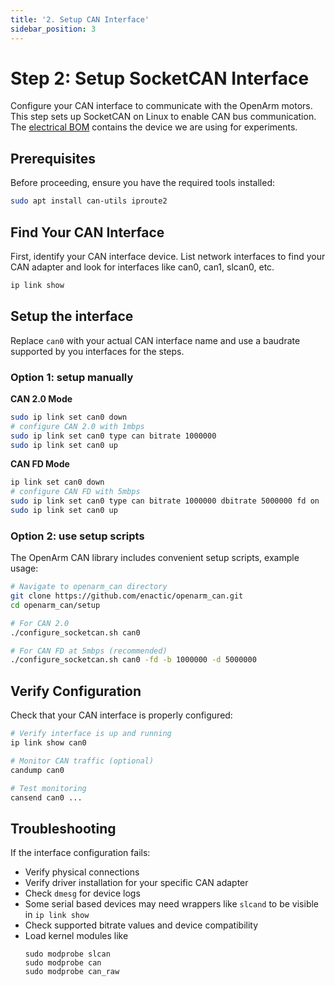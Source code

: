 ```yaml
---
title: '2. Setup CAN Interface'
sidebar_position: 3
---
```


# Step 2: Setup SocketCAN Interface

Configure your CAN interface to communicate with the OpenArm motors. This step sets up SocketCAN on Linux to enable CAN bus communication.
The [electrical BOM](/hardware/bill-of-materials/electrical) contains the device we are using for experiments.

## Prerequisites

Before proceeding, ensure you have the required tools installed:

```bash
sudo apt install can-utils iproute2
```

## Find Your CAN Interface

First, identify your CAN interface device. List network interfaces to find your CAN adapter and look for interfaces like can0, can1, slcan0, etc.

```bash
ip link show
```

## Setup the interface

Replace `can0` with your actual CAN interface name and use a baudrate supported by you interfaces for the steps.

### Option 1: setup manually

**CAN 2.0 Mode**

```bash
sudo ip link set can0 down
# configure CAN 2.0 with 1mbps
sudo ip link set can0 type can bitrate 1000000
sudo ip link set can0 up
```

**CAN FD Mode**
```bash
ip link set can0 down
# configure CAN FD with 5mbps
sudo ip link set can0 type can bitrate 1000000 dbitrate 5000000 fd on
sudo ip link set can0 up
```

### Option 2: use setup scripts

The OpenArm CAN library includes convenient setup scripts, example usage:

```bash
# Navigate to openarm_can directory
git clone https://github.com/enactic/openarm_can.git
cd openarm_can/setup

# For CAN 2.0
./configure_socketcan.sh can0

# For CAN FD at 5mbps (recommended)
./configure_socketcan.sh can0 -fd -b 1000000 -d 5000000
```

## Verify Configuration

Check that your CAN interface is properly configured:

```bash
# Verify interface is up and running
ip link show can0

# Monitor CAN traffic (optional)
candump can0

# Test monitoring
cansend can0 ...
```

## Troubleshooting

If the interface configuration fails:

- Verify physical connections
- Verify driver installation for your specific CAN adapter
- Check `dmesg` for device logs
- Some serial based devices may need wrappers like `slcand` to be visible in `ip link show`
- Check supported bitrate values and device compatibility
- Load kernel modules like
  ```
  sudo modprobe slcan
  sudo modprobe can
  sudo modprobe can_raw
  ```
